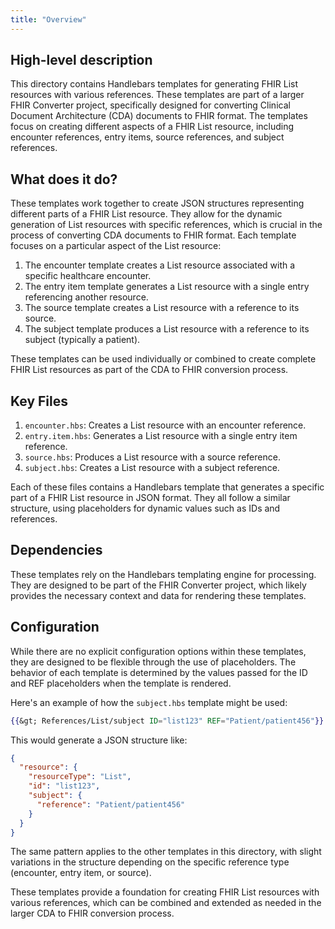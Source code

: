 ```yaml
---
title: "Overview"
---
```


## High-level description
This directory contains Handlebars templates for generating FHIR List resources with various references. These templates are part of a larger FHIR Converter project, specifically designed for converting Clinical Document Architecture (CDA) documents to FHIR format. The templates focus on creating different aspects of a FHIR List resource, including encounter references, entry items, source references, and subject references.

## What does it do?
These templates work together to create JSON structures representing different parts of a FHIR List resource. They allow for the dynamic generation of List resources with specific references, which is crucial in the process of converting CDA documents to FHIR format. Each template focuses on a particular aspect of the List resource:

1. The encounter template creates a List resource associated with a specific healthcare encounter.
2. The entry item template generates a List resource with a single entry referencing another resource.
3. The source template creates a List resource with a reference to its source.
4. The subject template produces a List resource with a reference to its subject (typically a patient).

These templates can be used individually or combined to create complete FHIR List resources as part of the CDA to FHIR conversion process.

## Key Files
1. `encounter.hbs`: Creates a List resource with an encounter reference.
2. `entry.item.hbs`: Generates a List resource with a single entry item reference.
3. `source.hbs`: Produces a List resource with a source reference.
4. `subject.hbs`: Creates a List resource with a subject reference.

Each of these files contains a Handlebars template that generates a specific part of a FHIR List resource in JSON format. They all follow a similar structure, using placeholders for dynamic values such as IDs and references.

## Dependencies
These templates rely on the Handlebars templating engine for processing. They are designed to be part of the FHIR Converter project, which likely provides the necessary context and data for rendering these templates.

## Configuration
While there are no explicit configuration options within these templates, they are designed to be flexible through the use of placeholders. The behavior of each template is determined by the values passed for the ID and REF placeholders when the template is rendered.

Here's an example of how the `subject.hbs` template might be used:

```handlebars
{{&gt; References/List/subject ID="list123" REF="Patient/patient456"}}
```

This would generate a JSON structure like:

```json
{
  "resource": {
    "resourceType": "List",
    "id": "list123",
    "subject": {
      "reference": "Patient/patient456"
    }
  }
}
```

The same pattern applies to the other templates in this directory, with slight variations in the structure depending on the specific reference type (encounter, entry item, or source).

These templates provide a foundation for creating FHIR List resources with various references, which can be combined and extended as needed in the larger CDA to FHIR conversion process.